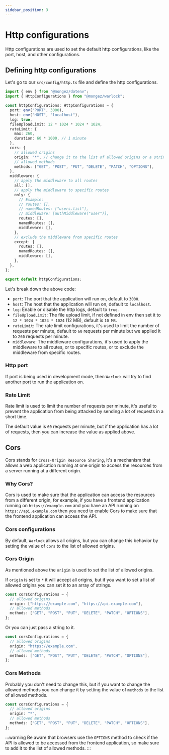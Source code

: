 ```yaml
---
sidebar_position: 3
---
```


# Http configurations

Http configurations are used to set the default http configurations, like the port, host, and other configurations.

## Defining http configurations

Let's go to our `src/config/http.ts` file and define the http configurations.

```ts title="src/config/http.ts"
import { env } from "@mongez/dotenv";
import { HttpConfigurations } from "@mongez/warlock";

const httpConfigurations: HttpConfigurations = {
  port: env("PORT", 3000),
  host: env("HOST", "localhost"),
  log: true,
  fileUploadLimit: 12 * 1024 * 1024 * 1024,
  rateLimit: {
    max: 260,
    duration: 60 * 1000, // 1 minute
  },
  cors: {
    // allowed origins
    origin: "*", // change it to the list of allowed origins or a string
    // allowed methods
    methods: ["GET", "POST", "PUT", "DELETE", "PATCH", "OPTIONS"],
  },
  middleware: {
    // apply the middleware to all routes
    all: [],
    // apply the middleware to specific routes
    only: {
      // Example:
      // routes: [],
      // namedRoutes: ["users.list"],
      // middleware: [authMiddleware("user")],
      routes: [],
      namedRoutes: [],
      middleware: [],
    },
    // exclude the middleware from specific routes
    except: {
      routes: [],
      namedRoutes: [],
      middleware: [],
    },
  },
};

export default httpConfigurations;
```

Let's break down the above code:

- `port`: The port that the application will run on, default to `3000`.
- `host`: The host that the application will run on, default to `localhost`.
- `log`: Enable or disable the http logs, default to `true`.
- `fileUploadLimit`: The file upload limit, if not defined in env then set it to `12 * 1024 * 1024 * 1024` (12 MB), default is `10 MB`.
- `rateLimit`: The rate limit configurations, it's used to limit the number of requests per minute, default to `60` requests per minute but we applied it to `260` requests per minute.
- `middleware`: The middleware configurations, it's used to apply the middleware to all routes, or to specific routes, or to exclude the middleware from specific routes.

### Http port

If port is being used in development mode, then `Warlock` will try to find another port to run the application on.

### Rate Limit

Rate limit is used to limit the number of requests per minute, it's useful to prevent the application from being attacked by sending a lot of requests in a short time.

The default value is `60` requests per minute, but if the application has a lot of requests, then you can increase the value as applied above.

## Cors

Cors stands for `Cross-Origin Resource Sharing`, it's a mechanism that allows a web application running at one origin to access the resources from a server running at a different origin.

### Why Cors?

Cors is used to make sure that the application can access the resources from a different origin, for example, if you have a frontend application running on `https://example.com` and you have an API running on `https://api.example.com` then you need to enable Cors to make sure that the frontend application can access the API.

### Cors configurations

By default, `Warlock` allows all origins, but you can change this behavior by setting the value of `cors` to the list of allowed origins.

### Cors Origin

As mentioned above the `origin` is used to set the list of allowed origins.

If `origin` is set to `*` it will accept all origins, but if you want to set a list of allowed origins you can set it to an array of strings.

```ts title="src/config/http.ts"
const corsConfigurations = {
  // allowed origins
  origin: ["https://example.com", "https://api.example.com"],
  // allowed methods
  methods: ["GET", "POST", "PUT", "DELETE", "PATCH", "OPTIONS"],
};
```

Or you can just pass a string to it.

```ts title="src/config/http.ts"
const corsConfigurations = {
  // allowed origins
  origin: "https://example.com",
  // allowed methods
  methods: ["GET", "POST", "PUT", "DELETE", "PATCH", "OPTIONS"],
};
```

### Cors Methods

Probably you don't need to change this, but if you want to change the allowed methods you can change it by setting the value of `methods` to the list of allowed methods.

```ts title="src/config/http.ts"
const corsConfigurations = {
  // allowed origins
  origin: "*",
  // allowed methods
  methods: ["GET", "POST", "PUT", "DELETE", "PATCH", "OPTIONS"],
};
```

:::warning
Be aware that browsers use the `OPTIONS` method to check if the API is allowed to be accessed from the frontend application, so make sure to add it to the list of allowed methods.
:::
